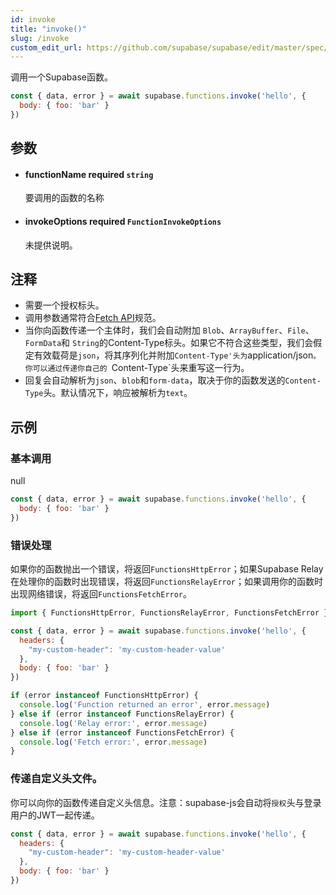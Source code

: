 ```yaml
---
id: invoke
title: "invoke()"
slug: /invoke
custom_edit_url: https://github.com/supabase/supabase/edit/master/spec/supabase_js_v2.yml
---
```


调用一个Supabase函数。


```js
const { data, error } = await supabase.functions.invoke('hello', {
  body: { foo: 'bar' }
})
```


## 参数


<ul className="method-list-group">
  
<li className="method-list-item">
  <h4 className="method-list-item-label">
    <span className="method-list-item-label-name">
      functionName
    </span>
    <span className="method-list-item-label-badge required">
      required
    </span>
    <span className="method-list-item-validation">
      <code>string</code>
    </span>
  </h4>
  <div class="method-list-item-description">

要调用的函数的名称

  </div>
  
</li>


<li className="method-list-item">
  <h4 className="method-list-item-label">
    <span className="method-list-item-label-name">
      invokeOptions
    </span>
    <span className="method-list-item-label-badge required">
      required
    </span>
    <span className="method-list-item-validation">
      <code>FunctionInvokeOptions</code>
    </span>
  </h4>
  <div class="method-list-item-description">

未提供说明。

  </div>
  
</li>

</ul>


## 注释

- 需要一个授权标头。
- 调用参数通常符合[Fetch API](https://developer.mozilla.org/en-US/docs/Web/API/Fetch_API)规范。
- 当你向函数传递一个主体时，我们会自动附加 `Blob`、`ArrayBuffer`、`File`、`FormData`和 `String`的Content-Type标头。如果它不符合这些类型，我们会假定有效载荷是`json`，将其序列化并附加`Content-Type'头为`application/json`。你可以通过传递你自己的 `Content-Type`头来重写这一行为。
- 回复会自动解析为`json`、`blob`和`form-data`，取决于你的函数发送的`Content-Type`头。默认情况下，响应被解析为`text`。










## 示例

### 基本调用

null

```js
const { data, error } = await supabase.functions.invoke('hello', {
  body: { foo: 'bar' }
})
```

### 错误处理

如果你的函数抛出一个错误，将返回`FunctionsHttpError`；如果Supabase Relay在处理你的函数时出现错误，将返回`FunctionsRelayError`；如果调用你的函数时出现网络错误，将返回`FunctionsFetchError`。


```js
import { FunctionsHttpError, FunctionsRelayError, FunctionsFetchError } from "@supabase/supabase-js";

const { data, error } = await supabase.functions.invoke('hello', {
  headers: {
    "my-custom-header": 'my-custom-header-value'
  },
  body: { foo: 'bar' }
})

if (error instanceof FunctionsHttpError) {
  console.log('Function returned an error', error.message)
} else if (error instanceof FunctionsRelayError) {
  console.log('Relay error:', error.message)
} else if (error instanceof FunctionsFetchError) {
  console.log('Fetch error:', error.message)
}
```

### 传递自定义头文件。

你可以向你的函数传递自定义头信息。注意：supabase-js会自动将`授权`头与登录用户的JWT一起传递。


```js
const { data, error } = await supabase.functions.invoke('hello', {
  headers: {
    "my-custom-header": 'my-custom-header-value'
  },
  body: { foo: 'bar' }
})
```